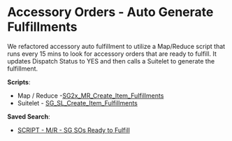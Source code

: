
# Accessory Orders - Auto Generate Fulfillments

We refactored accessory auto fulfillment to utilize a Map/Reduce script that runs every 15 mins to look for accessory orders that are ready to fulfill. It updates Dispatch Status to YES and then calls a Suitelet to generate the fulfillment. 

**Scripts**:

- Map / Reduce -[SG2x_MR_Create_Item_Fulfillments](https://4532811.app.netsuite.com/app/common/scripting/script.nl?id=4960&id=4960&whence=)
- Suitelet - [SG_SL_Create_Item_Fulfillments](https://4532811.app.netsuite.com/app/common/scripting/script.nl?id=4961&id=4961&whence) 

**Saved Search**: 

- [SCRIPT - M/R - SG SOs Ready to Fulfill](https://4532811.app.netsuite.com/app/common/search/searchresults.nl?searchid=8010&whence=)